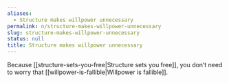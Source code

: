 ```yaml
---
aliases:
  - Structure makes willpower unnecessary
permalink: n/structure-makes-willpower-unnecessary
slug: structure-makes-willpower-unnecessary
status: null
title: Structure makes willpower unnecessary
---
```

Because [[structure-sets-you-free|Structure sets you free]], you don’t need to worry that [[willpower-is-fallible|Willpower is fallible]].
